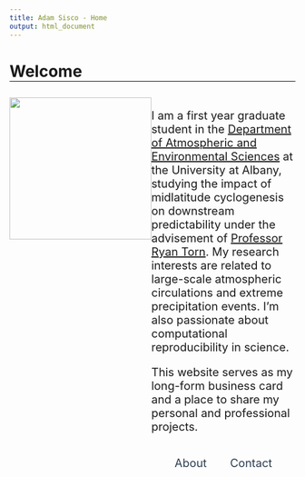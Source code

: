 ```yaml
---
title: Adam Sisco - Home
output: html_document
---
```


<link rel="stylesheet" href="css/press-2.0.8.css" />

<style>
  .title {
    display: none;
  }

  h1 {
    border-bottom-width: 1px;
    border-bottom-style: solid;
    border-bottom-color: black;
  }
  
  .banner-image {
    background-image: linear-gradient(rgba(0, 0, 0, 0.20), rgba(0, 0, 0, 0.20)), url("images/cropped/cropped_clouds_amo_2018238_lrg.jpg");
  }
  
  @media(min-width:768px){
    .container-home {
      display: flex;
    }
    
    .home-right-box {
      display: flex;
      flex: 2;
      flex-direction: column;
      font-size: 20px;
    }
    
    .home-buttons {
      display: flex;
    }    
  }
  
  .container-home div {
    /*border: 1px #ccc solid;*/
  }
  
  .home-pic {
    flex: 1;
    text-align: center;
    padding: 10px 0px;
  }
  
  .home-text {
    flex: 2;
    padding: 10px 0px;
  }
  
  .home-buttons {
    flex: 1;
    text-align: center;
    justify-content: space-evenly;
    align-items: center;
  }
  
  .home-buttons div {
    padding: 10px 0px;
  }
  
  .press-custom{
    --p: #2C3E50;
    --c: white;
    --h: #2C3E50;
    --a: #1e2b37;
    width:150px;
  }
  
  a.press{
    text-decoration: none;
    color: #2C3E50;
  }
  
</style>

# Welcome

<div class="container-home">
  <div class="home-pic">
  <img src="images/home_photo.jpg" width="250">
  </div>
  <div class="home-right-box">
  <div class="home-text">
  <p>I am a first year graduate student in the [Department of Atmospheric and Environmental Sciences](https://www.albany.edu/atmos/){target="blank"} at the University at Albany, studying the impact of midlatitude cyclogenesis on downstream predictability under the advisement of [Professor Ryan Torn](https://www.albany.edu/atmos/ryan-torn.php){target="blank"}. My research interests are related to large-scale atmospheric circulations and extreme precipitation events. I'm also passionate about computational reproducibility in science.</p>

<p>This website serves as my long-form business card and a place to share my personal and professional projects.</p>
  </div>
  <div class="home-buttons">
  <div class="button-about">
  <a class="press press-custom press-ghost" href="http://awsisco.github.io/about.html">About</a>
  </div>
  <div class="button-contact">
  <a class="press press-custom press-ghost" href="http://awsisco.github.io/contact.html">Contact</a>
  </div>
  </div>
  </div>
</div>